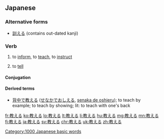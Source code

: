 ==Japanese==
{{ja-kanjitab|教}}

===Alternative forms===
* [[訓える]] (contains out-dated kanji)

===Verb===
{{ja-verb|おしえる|type=2|tr=trans}}
# to [[inform]], to [[teach]], to [[instruct]]
#: {{ja-usex|そのゲームの仕方を'''教えて'''ください。|^その ゲーム の しかた を '''おしえて''' ください。|'''Teach''' me how to play this game.}}
#: {{ja-usex|英語を'''教える'''。|^えいご を '''おしえる'''。|To '''teach''' English.}}
# to [[tell]]
#: {{ja-usex|私に君の名前を'''教えて'''ください。|^わたし に きみ の なまえ を '''おしえて''' ください。|Please '''tell''' me your name.}}
#: {{ja-usex|本当のことを'''教えて'''。|^ほんとう の こと を '''おしえて'''。|'''Tell''' me the truth.}}

====Conjugation====
{{ja-ichi|教え|おしえ|oshie}}

====Derived terms====
* [[背中で教える]] ([[せなかでおしえる]], [[senaka de oshieru]]); to teach by example; to teach by showing; lit: to teach with one's back

[[Category:1000 Japanese basic words]]

[[fr:教える]]
[[ko:教える]]
[[lo:教える]]
[[lt:教える]]
[[li:教える]]
[[hu:教える]]
[[mg:教える]]
[[mn:教える]]
[[fj:教える]]
[[ja:教える]]
[[sv:教える]]
[[chr:教える]]
[[uk:教える]]
[[zh:教える]]